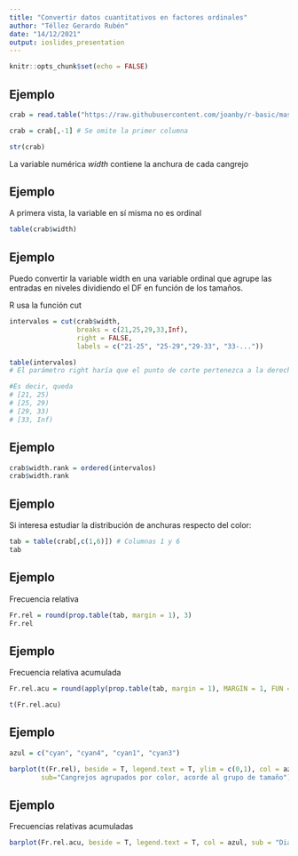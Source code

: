 ---
title: "Convertir datos cuantitativos en factores ordinales"
author: "Téllez Gerardo Rubén"
date: "14/12/2021"
output: ioslides_presentation
---

```{r setup, include=FALSE}
knitr::opts_chunk$set(echo = FALSE)
```

## Ejemplo

```{r}
crab = read.table("https://raw.githubusercontent.com/joanby/r-basic/master/data/datacrab.txt", sep = " ", header = TRUE)

crab = crab[,-1] # Se omite la primer columna

str(crab)


```

La variable numérica _width_ contiene la anchura de cada cangrejo

## Ejemplo

A primera vista, la variable en sí misma no es ordinal

```{r}
table(crab$width)
```

## Ejemplo

Puedo convertir la variable width en una variable ordinal que agrupe las entradas en niveles dividiendo el DF en función de los tamaños.

R usa la función cut

```{r}
intervalos = cut(crab$width,
                 breaks = c(21,25,29,33,Inf),
                 right = FALSE,
                 labels = c("21-25", "25-29","29-33", "33-..."))

table(intervalos)
# El parámetro right haría que el punto de corte pertenezca a la derecha, en este caso, al ser FALSE, hace que el punto de corte pertenezca al intervalo de la izquierda.

#Es decir, queda
# [21, 25)
# [25, 29)
# [29, 33)
# [33, Inf)
```

## Ejemplo

```{r}
crab$width.rank = ordered(intervalos)
crab$width.rank
```


## Ejemplo

Si interesa estudiar la distribución de anchuras respecto del color:

```{r}
tab = table(crab[,c(1,6)]) # Columnas 1 y 6
tab
```

## Ejemplo


Frecuencia relativa
```{r}
Fr.rel = round(prop.table(tab, margin = 1), 3)
Fr.rel
```

## Ejemplo

Frecuencia relativa acumulada

```{r}
Fr.rel.acu = round(apply(prop.table(tab, margin = 1), MARGIN = 1, FUN = cumsum), 3)

t(Fr.rel.acu)
```

## Ejemplo

```{r}
azul = c("cyan", "cyan4", "cyan1", "cyan3")

barplot(t(Fr.rel), beside = T, legend.text = T, ylim = c(0,1), col = azul, args.legend = list(x="topright", cex=0.55),
        sub="Cangrejos agrupados por color, acorde al grupo de tamaño")
```


## Ejemplo

Frecuencias relativas acumuladas

```{r}
barplot(Fr.rel.acu, beside = T, legend.text = T, col = azul, sub = "Diagrama de barras rel. acumuladas", args.legend = list(x="topleft", cex=0.55))
```





